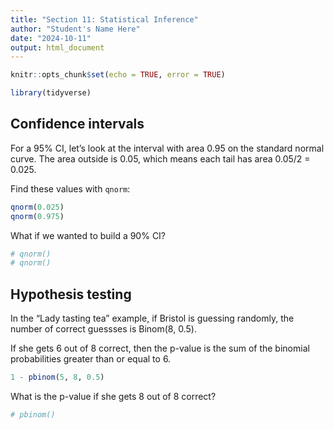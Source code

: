 ```yaml
---
title: "Section 11: Statistical Inference"
author: "Student's Name Here"
date: "2024-10-11"
output: html_document
---
```


```r
knitr::opts_chunk$set(echo = TRUE, error = TRUE)
```

```r
library(tidyverse)
```

## Confidence intervals

For a 95% CI, let's look at the interval with area 0.95 on the standard normal curve.  The area outside is 0.05, which means each tail has area 0.05/2 = 0.025. 

Find these values with `qnorm`:

```r
qnorm(0.025)
qnorm(0.975)
```

What if we wanted to build a 90% CI?

```r
# qnorm()
# qnorm()
```


## Hypothesis testing

In the "Lady tasting tea" example, if Bristol is guessing randomly, the number of correct guessses is Binom(8, 0.5).

If she gets 6 out of 8 correct, then the p-value is the sum of the binomial probabilities greater than or equal to 6.

```r
1 - pbinom(5, 8, 0.5)
```

What is the p-value if she gets 8 out of 8 correct?

```r
# pbinom()
```








